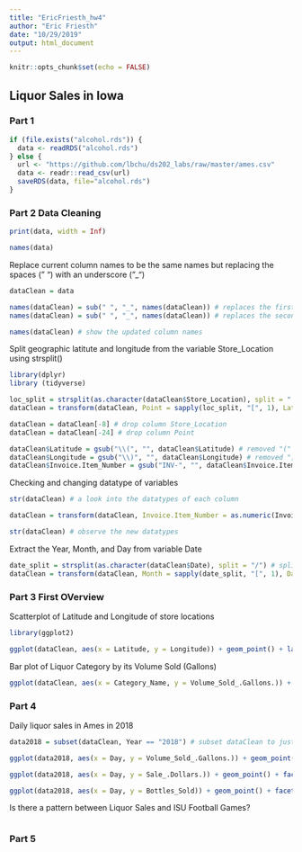 ```yaml
---
title: "EricFriesth_hw4"
author: "Eric Friesth"
date: "10/29/2019"
output: html_document
---
```


```r
knitr::opts_chunk$set(echo = FALSE)
```
## Liquor Sales in Iowa 

### Part 1

```r

if (file.exists("alcohol.rds")) {
  data <- readRDS("alcohol.rds")
} else {
  url <- "https://github.com/lbchu/ds202_labs/raw/master/ames.csv"
  data <- readr::read_csv(url)
  saveRDS(data, file="alcohol.rds")
} 

```

### Part 2 Data Cleaning

```r

print(data, width = Inf)

names(data)

```

Replace current column names to be the same names but replacing the spaces (" ") with an underscore ("_")

```r

dataClean = data

names(dataClean) = sub(" ", "_", names(dataClean)) # replaces the first space in the column name with "_"
names(dataClean) = sub(" ", "_", names(dataClean)) # replaces the second space in the column name with "_"

names(dataClean) # show the updated column names

```

Split geographic latitute and longitude from the variable Store_Location using strsplit()

```r
library(dplyr)
library (tidyverse)

loc_split = strsplit(as.character(dataClean$Store_Location), split = " ") # split the Store Location column 
dataClean = transform(dataClean, Point = sapply(loc_split, "[", 1), Latitude = sapply(loc_split, "[", 2), Longitude = sapply(loc_split, "[", 3))

dataClean = dataClean[-8] # drop column Store_Location
dataClean = dataClean[-24] # drop column Point

dataClean$Latitude = gsub("\\(", "", dataClean$Latitude) # removed "(" from all rows in column Latitude
dataClean$Longitude = gsub("\\)", "", dataClean$Longitude) # removed ")" from all rows in column Longitude
dataClean$Invoice.Item_Number = gsub("INV-", "", dataClean$Invoice.Item_Number) # removed "INV-" from all rows in column Invoice.Item_Number

```

Checking and changing datatype of variables

```r

str(dataClean) # a look into the datatypes of each column

dataClean = transform(dataClean, Invoice.Item_Number = as.numeric(Invoice.Item_Number), Vendor_Number = as.numeric(Vendor_Number), Latitude = as.numeric(Latitude), Longitude = as.numeric(Longitude))

str(dataClean) # observe the new datatypes

```

Extract the Year, Month, and Day from variable Date

```r

date_split = strsplit(as.character(dataClean$Date), split = "/") # splits the date column into three separate ones off the character "/"
dataClean = transform(dataClean, Month = sapply(date_split, "[", 1), Day = sapply(date_split, "[", 2), Year = sapply(date_split, "[", 3))


```

### Part 3 First OVerview

Scatterplot of Latitude and Longitude of store locations

```r

library(ggplot2)

ggplot(dataClean, aes(x = Latitude, y = Longitude)) + geom_point() + labs(title = "Scatterplot of Latitude by Longitude", x = "Latitude", y = "Longitude")

```

Bar plot of Liquor Category by its Volume Sold (Gallons)

```r

ggplot(dataClean, aes(x = Category_Name, y = Volume_Sold_.Gallons.)) + geom_bar(stat = "identity") + theme(axis.text.x = element_text(angle = 90, hjust = 1, size = 3)) + labs(title = "Bar Plot of Volume sold by the Liquor Category Name", x = "Liquor Category Name", y = "Volume Sold (Gallons)")

```

### Part 4

Daily liquor sales in Ames in 2018

```r

data2018 = subset(dataClean, Year == "2018") # subset dataClean to just include entries from 2018

ggplot(data2018, aes(x = Day, y = Volume_Sold_.Gallons.)) + geom_point() + facet_wrap(~Month) + labs(title = "Scatterplot of Liquor Volume Sold by Day of the Month in 2018", x = "Day of the Month", y = "Volume of Liquor Sold (Gallon)") + theme(axis.text.x = element_text(angle = 90, hjust = 1, size = 4)) # scatterplot of liquor volume sold by day by month in 2018

ggplot(data2018, aes(x = Day, y = Sale_.Dollars.)) + geom_point() + facet_wrap(~Month) + labs(title = "Scatterplot of Sales by Day of the Month in 2018", x = "Day of the Month", y = "Sales (Dollars)") + theme(axis.text.x = element_text(angle = 90, hjust = 1, size = 4)) # scatterplot of sales by day by month in 2018

ggplot(data2018, aes(x = Day, y = Bottles_Sold)) + geom_point() + facet_wrap(~Month) + labs(title = "Scatterplot of Number of Sales by Day of the Month in 2018", x = "Day of the Month", y = "Number of Sales (Number of Bottles Sold)") + theme(axis.text.x = element_text(angle = 90, hjust = 1, size = 4)) # scatterplot of number of sales by day by month in 2018

```

Is there a pattern between Liquor Sales and ISU Football Games?

```r



```

### Part 5

```r



```











